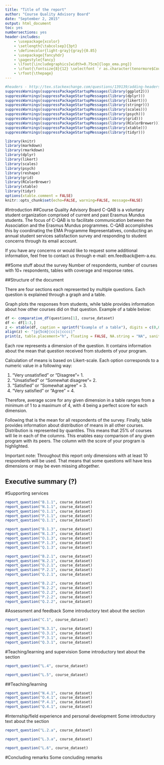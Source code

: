 ```yaml
---
title: "Title of the report"
author: "Course Quality Advisory Board"
date: "September 2, 2015"
output: html_document
toc: yes
numbersections: yes
header-includes:
    - \usepackage{xcolor}
    - \setlength{\tabcolsep}{3pt}
    - \definecolor{light-gray}{gray}{0.85}
    - \usepackage{fancyhdr}
    - \pagestyle{fancy}
    - \lfoot{\includegraphics[width=0.75cm]{logo_ema.png}}
    - \cfoot{\fontsize{8}{12} \selectfont `r as.character(tenormore$Course[i])`}
    - \rfoot{\thepage}  
---
```


```r
#headers - http://tex.stackexchange.com/questions/139139/adding-headers-and-footers-using-pandoc
suppressWarnings(suppressPackageStartupMessages(library(ggplot2)))
suppressWarnings(suppressPackageStartupMessages(library(dplyr)))
suppressWarnings(suppressPackageStartupMessages(library(likert)))
suppressWarnings(suppressPackageStartupMessages(library(stringr)))
suppressWarnings(suppressPackageStartupMessages(library(scales)))
suppressWarnings(suppressPackageStartupMessages(library(psych)))
suppressWarnings(suppressPackageStartupMessages(library(grid)))
suppressWarnings(suppressPackageStartupMessages(library(RColorBrewer)))
suppressWarnings(suppressPackageStartupMessages(library(xtable)))
suppressWarnings(suppressPackageStartupMessages(library(tidyr)))

library(knitr)
library(markdown)
library(rmarkdown)
library(dplyr)
library(likert)
library(scales)
library(psych)
library(reshape)
library(grid)
library(RColorBrewer)
library(xtable)
library(tidyr)
options(xtable.comment = FALSE)
knitr::opts_chunk$set(echo=FALSE, warning=FALSE, message=FALSE)
```

\pagebreak

#Introduction
##Course Quality Advisory Board
C-QAB is a voluntary student organization comprised of current and past Erasmus Mundus students. The focus of C-QAB is to facilitate communication between the Association and the Erasmus Mundus programmes. C-QAB accomplishes this by coordinating the EMA Programme Representatives, conducting an annual student services satisfaction survey and responding to student concerns through its email account. 

If you have any concerns or would like to request some additional information, feel free to contact us through e-mail: em.feedback@em-a.eu.

##Some stuff about the survey
Number of respondents, number of courses with 10+ respondents, tables with coverage and response rates.

##Structure of the document

There are four sections each represented by multiple questions. Each question is explained through a graph and a table. 

Graph plots the responses from students, while table provides information about how other courses did on that question. Example of a table below:

```r
df <- comparative_df(questions[1], course_dataset)
df <- df[1:3,]
z <- xtable(df, caption = sprintf("Example of a table"), digits = c(0,0,2,2,2,2,2,2), type = "html")
align(z) <- "|p{5cm}|cc|c|cccc|"
print(z, table.placement="h", floating = FALSE, NA.string = "NA", sanitize.text.function = function(x) x)
```

Each row represents a dimension of the question. It contains information about the mean that question received from students of your program. 

Calculation of means is based on Likert-scale. Each option corresponds to a numeric value in a following way:

  1. "Very unsatisfied" or "Disagree"= 1.
  2. "Unsatisfied" or "Somewhat disagree"= 2.
  3. "Satisfied" or "Somewhat agree" = 3.
  4. "Very satisfied" or "Agree" = 4.

Therefore, average score for any given dimension in a table ranges from a minimum of 1 to a maximum of 4, with 4 being a perfect score for each dimension. 

Following that is the mean for all respondents of the survey. Finally, table provides information about distribution of means in all other courses. Distribution is represented by quantiles. This means that 25% of courses will lie in each of the columns. This enables easy comparison of any given program with its peers. The column with the score of your program is highlighted.

Important note: Throughout this report only dimensions with at least 10 respondents will be used. That means that some questions will have less dimensions or may be even missing altogether.

## Executive summary (?)

\pagebreak

#Supporting services

```r
report_question("B.1.1", course_dataset)
report_question("N.1.1", course_dataset)
report_question("O.1.1", course_dataset)
report_question("P.1.1", course_dataset)
report_question("Q.1.1", course_dataset)

```

```r
report_question("B.1.3", course_dataset)
report_question("N.1.3", course_dataset)
report_question("O.1.3", course_dataset)
report_question("P.1.3", course_dataset)
report_question("Q.1.3", course_dataset)

```

```r
report_question("B.2.1", course_dataset)
report_question("N.2.1", course_dataset)
report_question("O.2.1", course_dataset)
report_question("P.2.1", course_dataset)
report_question("Q.2.1", course_dataset)

```

```r
report_question("B.2.2", course_dataset)
report_question("N.2.2", course_dataset)
report_question("O.2.2", course_dataset)
report_question("P.2.2", course_dataset)
report_question("Q.2.2", course_dataset)

```

\pagebreak

#Assessment and feedback
Some introductory text about the section

```r
report_question("C.1", course_dataset)
```

```r
report_question("N.3.1", course_dataset)
report_question("O.3.1", course_dataset)
report_question("P.3.1", course_dataset)
report_question("Q.3.1", course_dataset)
```

\pagebreak

#Teaching/learning and supervision
Some introductory text about the section

```r
report_question("L.4", course_dataset)
```

```r
report_question("L.5", course_dataset)
```

##Teaching/learning
```r
report_question("N.4.1", course_dataset)
report_question("O.4.1", course_dataset)
report_question("P.4.1", course_dataset)
report_question("Q.4.1", course_dataset)

```

\pagebreak

#Internship/field experience and personal development
Some introductory text about the section
```r
report_question("L.2.a", course_dataset)
```

```r
report_question("L.3.a", course_dataset)
```

```r
report_question("L.6", course_dataset)
```

\pagebreak

#Concluding remarks
Some concluding remarks